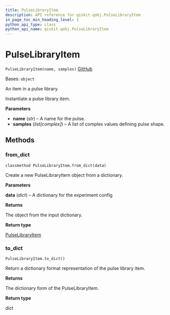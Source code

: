 ```yaml
---
title: PulseLibraryItem
description: API reference for qiskit.qobj.PulseLibraryItem
in_page_toc_min_heading_level: 1
python_api_type: class
python_api_name: qiskit.qobj.PulseLibraryItem
---
```


# PulseLibraryItem

<span id="qiskit.qobj.PulseLibraryItem" />

`PulseLibraryItem(name, samples)` [GitHub](https://github.com/qiskit/qiskit/tree/stable/0.24/qiskit/qobj/pulse_qobj.py "view source code")

Bases: `object`

An item in a pulse library.

Instantiate a pulse library item.

**Parameters**

*   **name** (*str*) – A name for the pulse.
*   **samples** (*list\[complex]*) – A list of complex values defining pulse shape.

## Methods

<span id="qiskit-qobj-pulselibraryitem-from-dict" />

### from\_dict

<span id="qiskit.qobj.PulseLibraryItem.from_dict" />

`classmethod PulseLibraryItem.from_dict(data)`

Create a new PulseLibraryItem object from a dictionary.

**Parameters**

**data** (*dict*) – A dictionary for the experiment config

**Returns**

The object from the input dictionary.

**Return type**

[PulseLibraryItem](qiskit.qobj.PulseLibraryItem "qiskit.qobj.PulseLibraryItem")

<span id="qiskit-qobj-pulselibraryitem-to-dict" />

### to\_dict

<span id="qiskit.qobj.PulseLibraryItem.to_dict" />

`PulseLibraryItem.to_dict()`

Return a dictionary format representation of the pulse library item.

**Returns**

The dictionary form of the PulseLibraryItem.

**Return type**

dict

